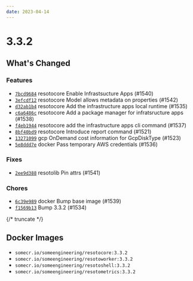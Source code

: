 ```yaml
---
date: 2023-04-14
---
```


# 3.3.2

## What's Changed

### Features

- [`7bcd9684`](https://github.com/someengineering/resoto/commit/7bcd9684) <span class="badge badge--secondary">resotocore</span> Enable Infrastsucture Apps (#1540)
- [`3efcdf12`](https://github.com/someengineering/resoto/commit/3efcdf12) <span class="badge badge--secondary">resotocore</span> Model allows metadata on properties (#1542)
- [`d32ab1b4`](https://github.com/someengineering/resoto/commit/d32ab1b4) <span class="badge badge--secondary">resotocore</span> Add the infrastructure apps local runtime (#1535)
- [`c6a6486c`](https://github.com/someengineering/resoto/commit/c6a6486c) <span class="badge badge--secondary">resotocore</span> Add a package manager for infratsructure apps (#1538)
- [`f4eb1944`](https://github.com/someengineering/resoto/commit/f4eb1944) <span class="badge badge--secondary">resotocore</span> add the infrastructure apps cli command (#1537)
- [`8bf40bd9`](https://github.com/someengineering/resoto/commit/8bf40bd9) <span class="badge badge--secondary">resotocore</span> Introduce report command (#1521)
- [`13271099`](https://github.com/someengineering/resoto/commit/13271099) <span class="badge badge--secondary">gcp</span> OnDemand cost information for GcpDiskType (#1523)
- [`5e8ddd7e`](https://github.com/someengineering/resoto/commit/5e8ddd7e) <span class="badge badge--secondary">docker</span> Pass temporary AWS credentials (#1536)

### Fixes

- [`2ee9d388`](https://github.com/someengineering/resoto/commit/2ee9d388) <span class="badge badge--secondary">resotolib</span> Pin attrs (#1541)

### Chores

- [`6c39e989`](https://github.com/someengineering/resoto/commit/6c39e989) <span class="badge badge--secondary">docker</span> Bump base image (#1539)
- [`f1569b13`](https://github.com/someengineering/resoto/commit/f1569b13) Bump 3.3.2 (#1534)

{/* truncate */}

## Docker Images

- `somecr.io/someengineering/resotocore:3.3.2`
- `somecr.io/someengineering/resotoworker:3.3.2`
- `somecr.io/someengineering/resotoshell:3.3.2`
- `somecr.io/someengineering/resotometrics:3.3.2`
